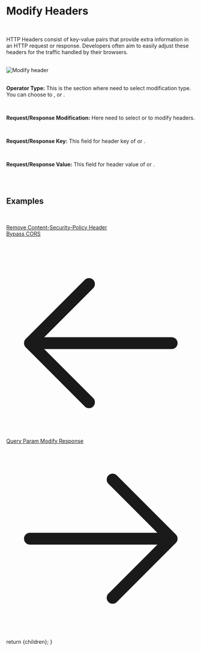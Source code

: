 
<h1 className="text-4xl border-b border-neutral-200/20 pb-2 text-neutral-300">Modify Headers</h1>

<br/>

HTTP Headers consist of key-value pairs that provide extra information in an HTTP request or response.
Developers often aim to easily adjust these headers for the traffic handled by their browsers.

<br/>

<img className="w-full rounded" alt="Modify header" src="/assets/images/rules-image/modify-header.png" />

<br/>

<SourceCondition />

<br/>

<span className="text-neutral-200">**Operator Type:**</span>
This is the section where need to select modification type. You can choose to  <TextBG text="Add"/>, <TextBG text="Remove"/> or <TextBG text="Append"/>.

<br/>

<span className="text-neutral-200">**Request/Response Modification:**</span>
Here need to select <TextBG text="Request"/> or <TextBG text="Response"/> to modify headers.

<br/>

<span className="text-neutral-200">**Request/Response Key:**</span>
This field for header key of <TextBG text="Request"/> or <TextBG text="Response"/>.


<br/>

<span className="text-neutral-200">**Request/Response Value:**</span>
This field for header value of <TextBG text="Request"/> or <TextBG text="Response"/>.

<br/>
<br/>

<h2 className="text-2xl border-b border-neutral-200/20 pb-2 text-neutral-300">Examples</h2>

<br/>

<ins className="text-sky-500 hover:text-sky-400">[Remove Content-Security-Policy Header](/app/template/modify-header)</ins>
<br />
<ins className="text-sky-500 hover:text-sky-400">[Bypass CORS](/app/template/modify-header)</ins>

<br/>

<div className="flex justify-between mt-20 mb-10">
  <a
    className="flex items-center w-fit h-10 p-px px-3 py-2 space-x-2 text-sm no-underline transition duration-200 cursor-pointer text-slate-100 bg-sky-600 hover:bg-sky-400 font-semiboldtext-center ustify-center group hover:shadow-2xl shadow-zinc-900 rounded-2xl"
    href="/docs/query-param"
  >
    <svg xmlns="http://www.w3.org/2000/svg" fill="none" viewBox="0 0 24 24" stroke-width="1.5" stroke="currentColor" className="w-6 h-6">
      <path stroke-linecap="round" stroke-linejoin="round" d="M10.5 19.5L3 12m0 0l7.5-7.5M3 12h18" />
    </svg>
    Query Param
  </a>
  <a
    className="flex items-center w-fit h-10 p-px px-3 py-2 space-x-2 text-sm no-underline transition duration-200 cursor-pointer text-slate-100 bg-sky-600 hover:bg-sky-400 font-semiboldtext-center ustify-center group hover:shadow-2xl shadow-zinc-900 rounded-2xl"
    href="/docs/modify-response"
  >
    Modify Response
    <svg xmlns="http://www.w3.org/2000/svg" fill="none" viewBox="0 0 24 24" stroke-width="1.5" stroke="currentColor" className="w-6 h-6">
      <path stroke-linecap="round" stroke-linejoin="round" d="M13.5 4.5L21 12m0 0l-7.5 7.5M21 12H3" />
    </svg>
  </a>
</div>

  return <MdxLayout>{children}</MdxLayout>;
}
